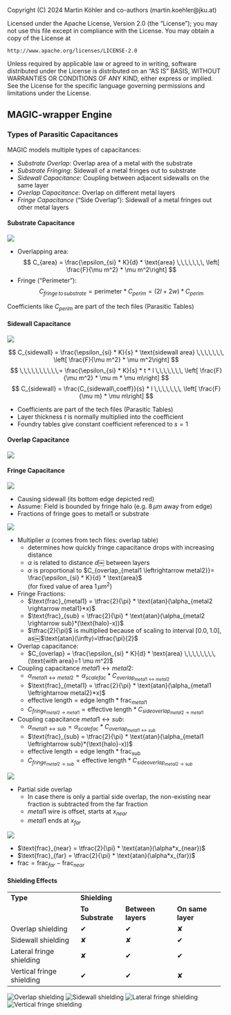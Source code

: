 ::: {.content-hidden}
Copyright (C) 2024 Martin Köhler and co-authors (martin.koehler@jku.at)

Licensed under the Apache License, Version 2.0 (the "License");
you may not use this file except in compliance with the License.
You may obtain a copy of the License at

    http://www.apache.org/licenses/LICENSE-2.0

Unless required by applicable law or agreed to in writing, software
distributed under the License is distributed on an "AS IS" BASIS,
WITHOUT WARRANTIES OR CONDITIONS OF ANY KIND, either express or implied.
See the License for the specific language governing permissions and
limitations under the License.
:::

## MAGIC-wrapper Engine

### Types of Parasitic Capacitances {#sec-magic-cap-types}

MAGIC models multiple types of capacitances:

- *Substrate Overlap*: Overlap area of a metal with the substrate
- *Substrate Fringing*: Sidewall of a metal fringes out to substrate
- *Sidewall Capacitance*: Coupling between adjacent sidewalls on the same layer
- *Overlap Capacitance*: Overlap on different metal layers
- *Fringe Capacitance* ("Side Overlap"): Sidewall of a metal fringes out other metal layers

#### Substrate Capacitance

![](figures/magic_cap_type_-_substrate.svg)

- Overlapping area:
$$
C_{area} = \frac{\epsilon_{si} * K}{d} * \text{area} \,\,\,\,\,\,\, \left[ \frac{F}{\mu m^2} * \mu m^2\right]
$$
- Fringe ("Perimeter"):
$$
C_{fringe\,to\,substrate} = \text{perimeter} * C_{perim} = (2l + 2w)*C_{perim}
$$

::: {{.callout-note}}
Coefficients like $C_{perim}$ are part of the tech files (Parasitic Tables)
:::

#### Sidewall Capacitance

![](figures/magic_cap_type_-_sidewall.svg)

$$
C_{sidewall} = \frac{\epsilon_{si} * K}{s} * \text{sidewall area}  \,\,\,\,\,\,\, \left[ \frac{F}{\mu m^2} * \mu m^2\right]
$$
$$
\,\,\,\,\,\,\,\,\,\,= \frac{\epsilon_{si} * K}{s} * t * l  \,\,\,\,\,\,\, \left[ \frac{F}{\mu m^2} * \mu m * \mu m\right]
$$
$$
C_{sidewall} = \frac{C_{sidewall\,coeff}}{s} * l \,\,\,\,\,\,\, \left[ \frac{F}{\mu m} * \mu m\right]
$$

::: {{.callout-note}}
- Coefficients are part of the tech files (Parasitic Tables)
- Layer thickness $t$ is normally multiplied into the coefficient
- Foundry tables give constant coefficient referenced to $s = 1$
:::


#### Overlap Capacitance

![](figures/magic_cap_type_-_overlap.svg)

#### Fringe Capacitance

![](figures/magic_cap_type_-_fringe_3D.svg)

- Causing sidewall (its bottom edge depicted red)
- Assume: Field is bounded by fringe halo (e.g. $8\, \mu m$ away from edge)
- Fractions of fringe goes to metal1 or substrate

![](figures/magic_cap_type_-_fringe_mom.svg)

- Multiplier $\alpha$ (comes from tech files: overlap table)
  - determines how quickly fringe capacitance drops with increasing distance
  - $\alpha$ is related to distance $d$￼ between layers
  - $\alpha$ is proportional to $C_{overlap_{metal1 \leftrightarrow metal2}}= \frac{\epsilon_{si} * K}{d} * \text{area}$  
    (for fixed value of area $1\, \mu m^2$)
<!-- Markdown NOTE: to force the last list item two separate lines, I've added 2 blanks at the end of the first line  -->

- Fringe Fractions:
  - $\text{frac}_{metal1} = \tfrac{2}{\pi} * \text{atan}(\alpha_{metal2 \rightarrow metal1}*x)$
  - $\text{frac}_{sub} = \tfrac{2}{\pi} * \text{atan}(\alpha_{metal2 \rightarrow sub}*(\text{halo}-x))$
  - $\tfrac{2}{\pi}$ is multiplied because of scaling to interval $[0.0,\,1.0]$, as￼$\text{atan}(\infty)=\tfrac{\pi}{2}$

- Overlap capacitance:
  - $C_{overlap} = \frac{\epsilon_{si} * K}{d} * \text{area} \,\,\,\,\,\,\,\,(\text{with area}=1 \mu m^2)$
- Coupling capacitance $metal1 \leftrightarrow metal2$:
  - $\alpha_{metal1 \leftrightarrow metal2} = \alpha_{scalefac} * C_{overlap_{metal1 \leftrightarrow metal2}}$
  - $\text{frac}_{metal1} = \tfrac{2}{\pi} * \text{atan}(\alpha_{metal1 \leftrightarrow metal2}*x)$
  - $\text{effective length} = \text{edge length} * \text{frac}_{metal1}$
  - $C_{fringe_{metal2 \rightarrow metal1}} = \text{effective length} * C_{sideoverlap_{metal2 \rightarrow metal1}}$
- Coupling capacitance $metal1 \leftrightarrow sub$:
  - $\alpha_{metal1 \leftrightarrow sub} = \alpha_{scalefac} * C_{overlap_{metal1 \leftrightarrow sub}}$
  - $\text{frac}_{sub} = \tfrac{2}{\pi} * \text{atan}(\alpha_{metal1 \leftrightarrow sub}*(\text{halo}-x))$
  - $\text{effective length} = \text{edge length} * \text{frac}_{sub}$
  - $C_{fringe_{metal2 \rightarrow sub}} = \text{effective length} * C_{sideoverlap_{metal2 \rightarrow sub}}$

![](figures/magic_cap_type_-_fringe_3D_-_non_overlapping.svg)

- Partial side overlap
  - In case there is only a partial side overlap, the non-existing near fraction is subtracted from the far fraction
  - $metal1$ wire is offset, starts at $x_{near}$
  - $metal1$ ends at $x_{far}$

![](figures/magic_cap_type_-_fringe_mom_-_non_overlapping.svg)

- $\text{frac}_{near} = \tfrac{2}{\pi} * \text{atan}(\alpha*x_{near})$
- $\text{frac}_{far} = \tfrac{2}{\pi} * \text{atan}(\alpha*x_{far})$
- $\text{frac} = \text{frac}_{far}-\text{frac}_{near}$

#### Shielding Effects

+----------------------------+------------------+--------------------+-------------------+
| **Type**                   | **Shielding**                                             |
+----------------------------+------------------+--------------------+-------------------+
|                            | **To Substrate** | **Between layers** | **On same layer** |
+----------------------------+------------------+--------------------+-------------------+
| Overlap shielding          | ✔                | ✔                  | ✘                 |
+----------------------------+------------------+--------------------+-------------------+
| Sidewall shielding         | ✘                | ✘                  | ✔                 |
+----------------------------+------------------+--------------------+-------------------+
| Lateral fringe shielding   | ✘                | ✔                  | ✔                 |
+----------------------------+------------------+--------------------+-------------------+
| Vertical fringe shielding  | ✔                | ✔                  | ✘                 |
+----------------------------+------------------+--------------------+-------------------+

![Overlap shielding](figures/magic_cap_type_-_overlap_shielding.svg)
![Sidewall shielding](figures/magic_cap_type_-_sidewall_shielding.svg)
![Lateral fringe shielding](figures/magic_cap_type_-_lateral_fringe_shielding.svg)
![Vertical fringe shielding](figures/magic_cap_type_-_vertical_fringe_shielding.svg)

